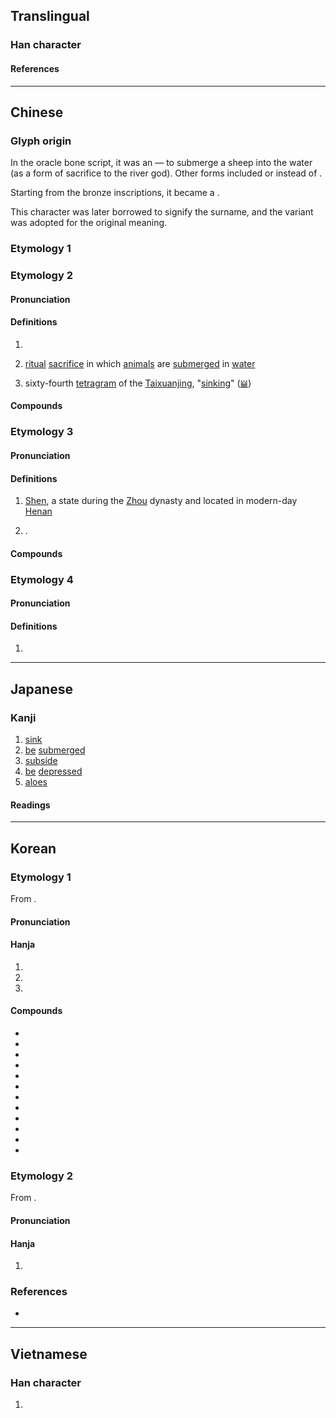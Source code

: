 {{also|沉|瀋|渖}}
{{character info}}
{{character info|0xf972}}
==Translingual==

===Han character===
{{Han char|rn=85|rad=水|as=04|sn=7|four=34112|canj=ELBU|ids=⿰氵冘}}

====References====
{{Han ref|kx=0610.060|dkj=17189|dj=1002.150|hdz=31572.070|uh=6C88|ud=27784|bh=A848|bd=43080}}
{{Han ref|uh=F972}}

----

==Chinese==

===Glyph origin===
{{Han etym}}

In the oracle bone script, it was an {{Han compound|水|羊|ls=ic|nocap=1|t1=water|t2=sheep}} — to submerge a sheep into the water (as a form of sacrifice to the river god). Other forms included {{zh-l|*牛|ox}} or {{zh-l|*玉|jade}} instead of {{zh-l|*羊}}.

Starting from the bronze inscriptions, it became a {{Han compound|水|冘|ls=psc|c1=s|c2=p|t1=water|nocap=1}}.

This character was later borrowed to signify the surname, and the variant {{och-l|沉}} was adopted for the original meaning.

===Etymology 1===
{{zh-see|瀋}}

===Etymology 2===
{{zh-forms|alt=沉}}

====Pronunciation====
{{zh-pron
|m=chén
|m-s=
|c=cam4,zam3
|c-t=
|g=
|h=pfs=
|j=
|md=
|mn=
|mn-t=
|w=
|x=
|mc=1+3
|oc=1+2+3+4,1+2
|cat=n,v,a
}}

====Definitions====
{{zh-hanzi}}

# {{zh-alt-form|沉}}
# {{lb|zh|obsolete}} [[ritual]] [[sacrifice]] in which [[animal]]s are [[submerge]]d in [[water]] 
# sixty-fourth [[tetragram]] of the [[Taixuanjing]], "[[sinking]]" ([[𝍅]])

====Compounds====
{{zh-der|fold=y|沈沈|沈重|沈默|沈思|深沈|沈悶|沈著|沈澱|沈靜|沈痛|沈浸|陰沈|沈寂|沈吟|沈睡|沈積|沈沒|沈穩|沈醉|消沈|沈淪|沈迷|沈香|沈溺|沈浮|沈湎|沈鬱|浮沈|沈冤|沈凝|沈勇}}

===Etymology 3===
{{zh-forms}}
{{zh-wp|zh:沈姓|yue:沈氏|gan:沈姓|nan:Sím (súi-pêng)|en:Shěn}}

====Pronunciation====
{{zh-pron
|m=shěn
|m-s=sen3
|c=sam2
|c-t=sim2
|g=siin3
|h=pfs=sṳ́m;gd=sem3
|j=seng2
|md=sīng
|mn=sím
|mn-t=sim2
|w=2sen
|x=shen3
|mc=2
|oc=5,3
|ma=y
|cat=pn
}}

====Definitions====
{{zh-hanzi}}

# [[Shen]], a state during the [[Zhou]] dynasty and located in modern-day [[Henan]]
# {{surname|zh|nodot=1}}.
#: {{zh-x|^沈 ^括|{{w|Shen Kuo|'''Shen''' Kuo}} (Song dynasty scientist)}}

====Compounds====
{{zh-der|任筆沈詩|沈腰|沈腰潘鬢|潘鬢沈腰|沈畈|沈營}}

===Etymology 4===
{{zh-forms}}

====Pronunciation====
{{zh-pron
|m=tán
|cat=a
}}

====Definitions====
{{zh-hanzi}}

# {{zh-only|沈沈}}

----

==Japanese==

===Kanji===
{{ja-kanji|grade=c|rs=水04}}

# [[sink]]
# [[be]] [[submerged]]
# [[subside]]
# [[be]] [[depressed]]
# [[aloes]]

====Readings====
{{ja-readings
|goon=しん<しん<しむ, じん<ぢん<ぢむ
|kanon=しん<しん<しむ, ちん<ちん<ちむ
|kun=しず-む, しず-める
}}

----

==Korean==

===Etymology 1===
From {{der|ko|ltc|-}} {{ltc-l|沈|id=1}}. 

{{collapse|
* {{hanja-dongguk|띰|ttim}}
* {{hanja-sinjeung|팀|thim|alt=沉|hun=ᄃᆞᆷ길 팀}}
|Historical readings
|bg=#FFFFFF}}

====Pronunciation====
{{ko-hanja-pron|침}}

====Hanja====
{{ko-hanja-search}}
{{ko-hanja|잠기다|잠길|침}}

# {{hanja form of|침|to [[sink]]; to [[submerge]]}}
# {{hanja form of|침|to [[indulge]] in}}
# {{hanja form of|침|[[dark]]; [[gloomy]]}}

====Compounds====
{{der-top3|Compounds}}
* {{ko-l|격침|擊沈}}
* {{ko-l|침수|沈水}}
* {{ko-l|침착|沈着}}
* {{ko-l|침체|沈滯}}
* {{ko-l|침하|沈下}}
* {{ko-l|침울|沈鬱}}
* {{ko-l|침전|沈澱}}
* {{ko-l|침강|沈降}}
* {{ko-l|부침|浮沈}}
* {{ko-l|침통|沈痛}}
* {{ko-l|침몰|[[sinking]]; [[going under]]|沈沒}}
* {{ko-l|침묵|[[silence]]; [[reticence]]|沈默}}
{{der-bottom}}

===Etymology 2===
From {{der|ko|ltc|-}} {{ltc-l|沈|id=2}}. 

{{collapse|
* {{hanja-dongguk|심〯|sǐm}}
|Historical readings
|bg=#FFFFFF}}

====Pronunciation====
{{ko-hanja-pron|심|l=y}}

====Hanja====
{{ko-hanja|성씨|심}}

# {{hanja form of|심|{{surname|ko|nodot=1}}.}}

===References===
* {{R:hanjadoc|5830}}

----

==Vietnamese==

===Han character===
{{vi-readings|rs=水04|reading=trầm, đắm}}

# {{rfdef|vi|sort=水04}}